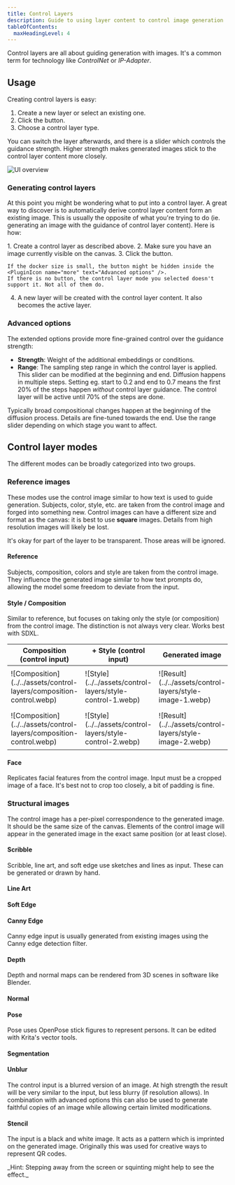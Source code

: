 ```yaml
---
title: Control Layers
description: Guide to using layer content to control image generation
tableOfContents:
  maxHeadingLevel: 4
---
```



Control layers are all about guiding generation with images. It's a
common term for technology like _ControlNet_ or _IP-Adapter_.

## Usage

Creating control layers is easy:
<Steps>
1. Create a new layer or select an existing one.
2. Click the <PluginIcon name="control-add" text="Add control layer" /> button.
3. Choose a control layer type.
</Steps>

You can switch the layer afterwards, and there is a slider which controls the
guidance strength. Higher strength makes generated images stick to the control
layer content more closely.

![UI overview](../../assets/control-layers/ui-overview.svg)

### Generating control layers

At this point you might be wondering what to put into a control layer. A great
way to discover is to automatically derive control layer content form an
existing image. This is usually the opposite of what you're trying to do (ie.
generating an image with the guidance of control layer content). Here is how:

<Steps>
1. Create a control layer as described above.
2. Make sure you have an image currently visible on the canvas.
3. Click the <PluginIcon name="control-generate" text="From image" /> button.

    If the docker size is small, the button might be hidden inside the <PluginIcon name="more" text="Advanced options" />.
    If there is no button, the control layer mode you selected doesn't support it. Not all of them do.

4. A new layer will be created with the control layer content. It also becomes the active layer.
</Steps>

### Advanced options

The extended options provide more fine-grained control over the guidance strength:
* **Strength**: Weight of the additional embeddings or conditions.
* **Range**: The sampling step range in which the control layer is applied.
  This slider can be modified at the beginning and end. 
  Diffusion happens in multiple steps. Setting eg. start to 0.2 and end to 0.7 means
  the first 20% of the steps happen _without_ control layer guidance. The control 
  layer will be active until 70% of the steps are done.

<Aside type="tip">
Typically broad compositional changes happen at the beginning of the diffusion process.
Details are fine-tuned towards the end. Use the range slider depending on which stage
you want to affect.
</Aside>

## Control layer modes

The different modes can be broadly categorized into two groups.

### Reference images

These modes use the control image similar to how text is used to guide
generation. Subjects, color, style, etc. are taken from the control image and
forged into something new. Control images can have a different size and format
as the canvas: it is best to use **square** images. Details from high resolution
images will likely be lost.

<Aside type="tip">
It's okay for part of the layer to be transparent. Those areas will be ignored.
</Aside>

#### <PluginIcon name="control-reference" simple /> Reference

Subjects, composition, colors and style are taken from the control image. They
influence the generated image similar to how text prompts do, allowing the model
some freedom to deviate from the input.

<SideBySide img1="control-layers/reference-control" img2="control-layers/reference-image" />

#### <PluginIcon name="control-style" simple /> Style / <PluginIcon name="control-composition" simple /> Composition

Similar to reference, but focuses on taking only the style (or composition) from
the control image. The distinction is not always very clear. Works best with SDXL.

<table>
<thead>
<tr>
<th style="width: 30%">Composition (control input)</th>
<th style="width: 30%">+ Style (control input)</th>
<th style="width: 30%">Generated image</th>
</tr>
</thead>
<tbody>
<tr>
<td style="padding: 0.5rem;">![Composition](../../assets/control-layers/composition-control.webp)</td>
<td style="padding: 0.5rem;">![Style](../../assets/control-layers/style-control-1.webp)</td>
<td style="padding: 0.5rem;">![Result](../../assets/control-layers/style-image-1.webp)</td>
</tr>
<tr>
<td style="padding: 0.5rem;">![Composition](../../assets/control-layers/composition-control.webp)</td>
<td style="padding: 0.5rem;">![Style](../../assets/control-layers/style-control-2.webp)</td>
<td style="padding: 0.5rem;">![Result](../../assets/control-layers/style-image-2.webp)</td>
</tr>
</tbody>
</table>

#### <PluginIcon name="control-face" simple /> Face

Replicates facial features from the control image. Input must be a cropped image
of a face. It's best not to crop too closely, a bit of padding is fine. 

<SideBySide img1="control-layers/face-control" img2="control-layers/face-image" />

### Structural images

The control image has a per-pixel correspondence to the generated image. It
should be the same size of the canvas. Elements of the control image will appear
in the generated image in the exact same position (or at least close).


#### <PluginIcon name="control-scribble" simple /> Scribble
Scribble, line art, and soft edge use sketches and lines as input. These can
be generated or drawn by hand.

<SideBySide img1="control-layers/scribble-control" img2="control-layers/scribble-image" />

#### <PluginIcon name="control-line_art" simple /> Line Art

<SideBySide img1="control-layers/line_art-control" img2="control-layers/line_art-image" />

#### <PluginIcon name="control-soft_edge" simple format="png" /> Soft Edge

<SideBySide img1="control-layers/soft_edge-control" img2="control-layers/soft_edge-image" />

#### <PluginIcon name="control-canny_edge" simple format="png" /> Canny Edge
Canny edge input is usually generated from existing images
using the Canny edge detection filter.

<SideBySide img1="control-layers/canny_edge-control" img2="control-layers/canny_edge-image" />

#### <PluginIcon name="control-depth" simple format="png" /> Depth
Depth and normal maps can be rendered from 3D scenes in software like Blender.

<SideBySide img1="control-layers/depth-control" img2="control-layers/depth-image" />

#### <PluginIcon name="control-normal" simple format="png" /> Normal

<SideBySide img1="control-layers/normal-control" img2="control-layers/normal-image" />

#### <PluginIcon name="control-pose" simple /> Pose
Pose uses OpenPose stick figures to represent persons. It can be edited with Krita's
vector tools.

<SideBySide img1="control-layers/pose-control" img2="control-layers/pose-image" />

#### <PluginIcon name="control-segmentation" simple /> Segmentation

<SideBySide img1="control-layers/segmentation-control" img2="control-layers/segmentation-image" />

#### <PluginIcon name="control-blur" simple /> Unblur
The control input is a blurred version of an image. At high strength the result will
be very similar to the input, but less blurry (if resolution allows). In combination
with advanced options this can also be used to generate faithful copies of an image
while allowing certain limited modifications.

<SideBySide img1="control-layers/unblur-control" img2="control-layers/unblur-image" />

#### <PluginIcon name="control-stencil" simple /> Stencil
The input is a black and white image. It acts as a pattern which is imprinted on the
generated image. Originally this was used for creative ways to represent QR codes.

<SideBySide img1="control-layers/stencil-control" img2="control-layers/stencil-image" />
_Hint: Stepping away from the screen or squinting might help to see the effect._
